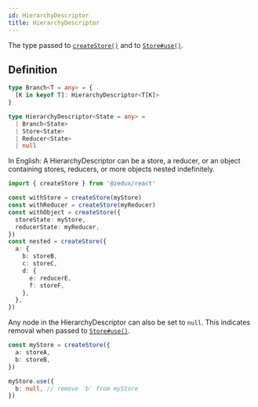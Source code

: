 ```yaml
---
id: HierarchyDescriptor
title: HierarchyDescriptor
---
```


The type passed to [`createStore()`](../factories/createStore) and to [`Store#use()`](../classes/Store#use).

## Definition

```ts
type Branch<T = any> = {
  [K in keyof T]: HierarchyDescriptor<T[K]>
}

type HierarchyDescriptor<State = any> =
  | Branch<State>
  | Store<State>
  | Reducer<State>
  | null
```

In English: A HierarchyDescriptor can be a store, a reducer, or an object containing stores, reducers, or more objects nested indefinitely.

```ts
import { createStore } from '@zedux/react'

const withStore = createStore(myStore)
const withReducer = createStore(myReducer)
const withObject = createStore({
  storeState: myStore,
  reducerState: myReducer,
})
const nested = createStore({
  a: {
    b: storeB,
    c: storeC,
    d: {
      e: reducerE,
      f: storeF,
    },
  },
})
```

Any node in the HierarchyDescriptor can also be set to `null`. This indicates removal when passed to [`Store#use()`](../classes/Store#use).

```ts
const myStore = createStore({
  a: storeA,
  b: storeB,
})

myStore.use({
  b: null, // remove `b` from myStore
})
```
